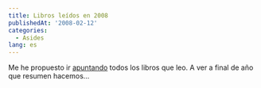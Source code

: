 ```yaml
---
title: Libros leídos en 2008
publishedAt: '2008-02-12'
categories:
  - Asides
lang: es
---
```


Me he propuesto ir [apuntando](http://rick.jinlabs.com/libros-2008/) todos los libros que leo. A ver a final de año que resumen hacemos...
